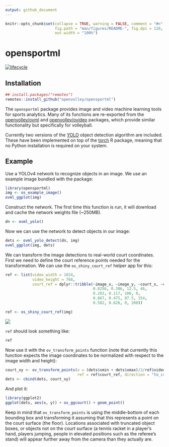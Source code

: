```yaml
---
output: github_document
---
```


<!-- README.md is generated from README.Rmd. Please edit that file -->

```r
knitr::opts_chunk$set(collapse = TRUE, warning = FALSE, comment = "#>",
                      fig.path = "man/figures/README-", fig.dpi = 120, fig.width = 8, fig.height = 6,
                      out.width = "100%")
```

# opensportml

<!-- badges: start -->
[![lifecycle](https://img.shields.io/badge/lifecycle-experimental-orange.svg)](https://www.tidyverse.org/lifecycle/#experimental)
<!-- badges: end -->

## Installation

``` r
## install.packages("remotes")
remotes::install_github("openvolley/opensportml")
```

The `opensportml` package provides image and video machine learning tools for sports analytics. Many of its functions are re-exported from the [openvolley/ovml](https://github.com/openvolley/ovml) and [openvolley/ovideo](https://github.com/openvolley/ovideo) packages, which provide similar functionality but specifically for volleyball.

Currently two versions of the [YOLO](https://pjreddie.com/darknet/yolo/) object detection algorithm are included. These have been implemented on top of the [torch](https://torch.mlverse.org/) R package, meaning that no Python installation is required on your system.

## Example

Use a YOLOv4 network to recognize objects in an image. We use an example image bundled with the package:

```r
library(opensportml)
img <- os_example_image()
ovml_ggplot(img)
```

Construct the network. The first time this function is run, it will download and cache the network weights file (~250MB).

```r
dn <- ovml_yolo()
```

Now we can use the network to detect objects in our image:

```r
dets <- ovml_yolo_detect(dn, img)
ovml_ggplot(img, dets)

```

We can transform the image detections to real-world court coordinates. First we need to define the court reference points needed for the transformation. We can use the `os_shiny_court_ref` helper app for this:

```r
ref <- list(video_width = 1024,
            video_height = 768,
            court_ref = dplyr::tribble(~image_x, ~image_y, ~court_x, ~court_y,
                                       0.0256, 0.386, 12.5, 46,
                                       0.283, 0.117, 100, 0,
                                       0.867, 0.475, 87.5, 154,
                                       0.582, 0.626, 0, 200))

```

```r
ref <- os_shiny_court_ref(img)

```

![](man/figures/courtref.png)

`ref` should look something like:

```r
ref

```

Now use it with the `ov_transform_points` function (note that currently this function expects the image coordinates to be normalized with respect to the image width and height):

```r
court_xy <- ov_transform_points(x = (dets$xmin + dets$xmax)/2/ref$video_width, y = dets$ymin/ref$video_height,
                                ref = ref$court_ref, direction = "to_court")
dets <- cbind(dets, court_xy)

```

And plot it:

```r
library(ggplot2)
ggplot(dets, aes(x, y)) + os_ggcourt() + geom_point()

```

Keep in mind that `ov_transform_points` is using the middle-bottom of each bounding box and transforming it assuming that this represents a point on the court surface (the floor). Locations associated with truncated object boxes, or objects not on the court surface (a tennis racket in a player's hand, players jumping, people in elevated positions such as the referee's stand) will appear further away from the camera than they actually are.
